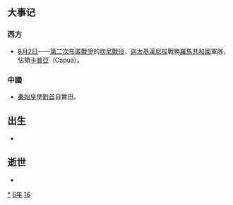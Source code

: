 {{yearTOC|-216|[[秦始皇|秦始皇]]三十一年}}

== 大事记 ==
=== 西方 ===
* [[8月2日|8月2日]]——[[第二次布匿戰爭|第二次布匿戰爭]]的[[坎尼戰役|坎尼戰役]]，[[迦太基|迦太基]][[漢尼拔|漢尼拔]]戰勝[[羅馬共和國|羅馬共和國]]軍隊，佔領[[卡普阿|卡普亞]]（Capua）。

=== 中國 ===
* [[秦始皇|秦始皇]]使[[百姓|黔首]]自實田。

== 出生 ==
*

== 逝世 ==
{{Wikisource year mention}}
*

[[Category:前216年|*]]
[[Category:前210年代|6年]]
[[Category:前3世纪各年|16]]